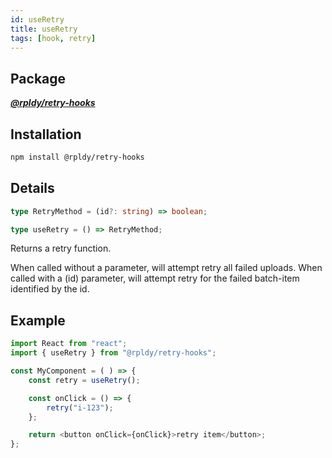 ```yaml
---
id: useRetry
title: useRetry
tags: [hook, retry]
---
```


## Package

**_[@rpldy/retry-hooks](../../packages/rpldy-retry-hooks)_**

## Installation

```bash npm2yarn
npm install @rpldy/retry-hooks
```

## Details

```typescript
type RetryMethod = (id?: string) => boolean;

type useRetry = () => RetryMethod;
```

Returns a retry function.

When called without a parameter, will attempt retry all failed uploads.
When called with a (id) parameter, will attempt retry for the failed batch-item identified by the id.

## Example

```javascript
import React from "react";
import { useRetry } from "@rpldy/retry-hooks";

const MyComponent = ( ) => {
    const retry = useRetry();

    const onClick = () => {
        retry("i-123");
    };

    return <button onClick={onClick}>retry item</button>;
};
```

